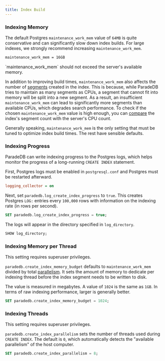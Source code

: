 ```yaml
---
title: Index Build
---
```


### Indexing Memory

The default Postgres `maintenance_work_mem` value of `64MB` is quite conservative and can significantly slow down index builds. For large indexes,
we strongly recommend increasing `maintenance_work_mem`.

```bash postgresql.conf
maintenance_work_mem = 16GB
```

<Note>
  `maintenance_work_mem` should not exceed the server's available memory.
</Note>

In addition to improving build times, `maintenance_work_mem` also affects the number of [segments](/documentation/concepts/index#segment) created in the index.
This is because, while ParadeDB tries to maintain as many segments as CPUs, a segment that cannot fit into memory will be split into a new segment.
As a result, an insufficient `maintenance_work_mem` can lead to significantly more segments than available CPUs, which degrades search performance.
To check if the chosen `maintenance_work_mem` value is high enough, you can [compare](/documentation/indexing/inspect_index#index-segments) the index's segment count
with the server's CPU count.

Generally speaking, `maintenance_work_mem` is the only setting that must be tuned to optimize index build times.
The rest have sensible defaults.

### Indexing Progress

ParadeDB can write indexing progress to the Postgres logs, which helps monitor the progress of a long-running `CREATE INDEX` statement.

First, Postgres logs must be enabled in `postgresql.conf` and Postgres must be restarted afterward.

```ini postgresql.conf
logging_collector = on
```

Next, set `paradedb.log_create_index_progress` to `true`. This creates Postgres `LOG:` entries every `100,000` rows with information on the indexing rate (in rows per second).

```sql
SET paradedb.log_create_index_progress = true;
```

The logs will appear in the directory specified in `log_directory`.

```sql
SHOW log_directory;
```

### Indexing Memory per Thread

<Note>This setting requires superuser privileges.</Note>

`paradedb.create_index_memory_budget` defaults to `maintenance_work_mem` divided by total [parallelism](#indexing-threads). It sets the amount of memory to dedicate per indexing thread before the index segment needs to be
written to disk.

The value is measured in megabytes. A value of `1024` is the same as `1GB`. In terms of raw indexing performance, larger is generally better.

```sql
SET paradedb.create_index_memory_budget = 1024;
```

### Indexing Threads

<Note>This setting requires superuser privileges.</Note>

`paradedb.create_index_parallelism` sets the number of threads used during `CREATE INDEX`. The default is `0`, which
automatically detects the "available parallelism" of the host computer.

```sql
SET paradedb.create_index_parallelism = 8;
```
